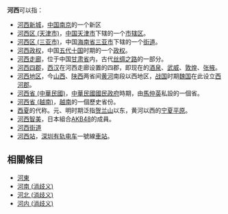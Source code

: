 '''河西'''可以指：
{{wiktionary}}
* [[河西新城|河西新城]]，[[中国|中国]][[南京|南京]]的一个新区
* [[河西区_(天津市)|河西区 (天津市)]]，[[中国|中国]][[天津市|天津市]]下辖的一个[[市辖区|市辖区]]。
* [[河西区_(三亚市)|河西区 (三亚市)]]，中国[[海南省|海南省]][[三亚市|三亚市]]下辖的一个[[街道_(行政区划)|街道]]。
* [[河西政权|河西政权]]，中国[[五代十国|五代十国]]时期的一个[[政权|政权]]。
* [[河西走廊|河西走廊]]，位于中国[[甘肃省|甘肃省]]内，古代[[丝绸之路|丝绸之路]]的一部分。
* [[河西四郡|河西四郡]]，[[西汉|西汉]]在河西走廊设置的四郡，即现在的[[酒泉|酒泉]]、[[武威|武威]]、[[敦煌|敦煌]]、[[张掖|张掖]]。
* [[西河郡|河西地区]]，今[[山西省|山西]]、[[陕西省|陕西]]两省间[[黄河|黄河]]南段以西地区，[[战国|战国]]时期[[魏国_(战国)|魏国]]在此设立[[西河郡_(魏國)|西河郡]]。
* [[河西省_(中華民國)|河西省 (中華民國)]]，[[中華民國|中華民國]][[國民政府|國民政府]]時期，由[[馬仲英|馬仲英]]私設的一個省。
* [[河西省_(越南)|河西省 (越南)]]，[[越南|越南]]的一個歷史省份。
* [[西夏|西夏]]的代称。元、明时期泛指[[贺兰山|贺兰山]]以东，黄河以西的[[宁夏平原|宁夏平原]]。
* [[河西智美|河西智美]]，日本組合[[AKB48|AKB48]]的成員。
* [[河西街道|河西街道]]
* [[河西站|河西站]]，[[深圳有轨电车|深圳有轨电车]]一號線[[車站|車站]]。

==相關條目==
* [[河東|河東]]
* [[河南_(消歧义)|河南 (消歧义)]]
* [[河北_(消歧义)|河北 (消歧义)]]
* [[河内_(消歧义)|河内 (消歧义)]]

{{dab|H|Cat=二字亞洲相關消歧義}}